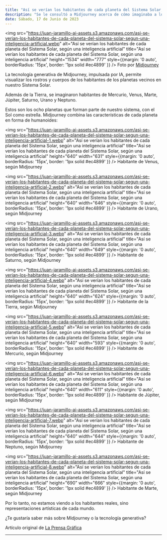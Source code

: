 ```yaml
---
title: "Así se verían los habitantes de cada planeta del Sistema Solar, según una inteligencia artificial"
description: "Se le consultó a Midjourney acerca de cómo imaginaba a los habitantes de los 8 planetas del sistema solar, y lo que hizo fue combinar las características de cada planeta en forma de humanoides."
date: Sábado, 17 de Junio de 2023
---
```


<img src="https://juan-jaramillo-ai-assets.s3.amazonaws.com/asi-se-verian-los-habitantes-de-cada-planeta-del-sistema-solar-segun-una-inteligencia-artificial.webp" alt="Así se verían los habitantes de cada planeta del Sistema Solar, según una inteligencia artificial" title="Así se verían los habitantes de cada planeta del Sistema Solar, según una inteligencia artificial" height="1534" width="777" style={{margin: '0 auto', borderRadius: '15px', border: '1px solid #ec4899' }} />
Foto por [Midjourney](https://midjourney.com/)

La tecnología generativa de Midjourney, impulsada por IA, permite visualizar los rostros y cuerpos de los habitantes de los planetas vecinos en nuestro Sistema Solar.

Además de la Tierra, se imaginaron habitantes de Mercurio, Venus, Marte, Júpiter, Saturno, Urano y Neptuno.

Estos son los ocho planetas que forman parte de nuestro sistema, con el Sol como estrella. Midjourney combina las características de cada planeta en forma de humanoides:

<img src="https://juan-jaramillo-ai-assets.s3.amazonaws.com/asi-se-verian-los-habitantes-de-cada-planeta-del-sistema-solar-segun-una-inteligencia-artificial-1.webp" alt="Así se verían los habitantes de cada planeta del Sistema Solar, según una inteligencia artificial" title="Así se verían los habitantes de cada planeta del Sistema Solar, según una inteligencia artificial" height="640" width="631" style={{margin: '0 auto', borderRadius: '15px', border: '1px solid #ec4899' }} />
Habitante de Venus, según Midjourney

<img src="https://juan-jaramillo-ai-assets.s3.amazonaws.com/asi-se-verian-los-habitantes-de-cada-planeta-del-sistema-solar-segun-una-inteligencia-artificial-2.webp" alt="Así se verían los habitantes de cada planeta del Sistema Solar, según una inteligencia artificial" title="Así se verían los habitantes de cada planeta del Sistema Solar, según una inteligencia artificial" height="640" width="646" style={{margin: '0 auto', borderRadius: '15px', border: '1px solid #ec4899' }} />
Habitante de Urano, según Midjourney

<img src="https://juan-jaramillo-ai-assets.s3.amazonaws.com/asi-se-verian-los-habitantes-de-cada-planeta-del-sistema-solar-segun-una-inteligencia-artificial-3.webp" alt="Así se verían los habitantes de cada planeta del Sistema Solar, según una inteligencia artificial" title="Así se verían los habitantes de cada planeta del Sistema Solar, según una inteligencia artificial" height="640" width="649" style={{margin: '0 auto', borderRadius: '15px', border: '1px solid #ec4899' }} />
Habitante de Saturno, según Midjourney

<img src="https://juan-jaramillo-ai-assets.s3.amazonaws.com/asi-se-verian-los-habitantes-de-cada-planeta-del-sistema-solar-segun-una-inteligencia-artificial-4.webp" alt="Así se verían los habitantes de cada planeta del Sistema Solar, según una inteligencia artificial" title="Así se verían los habitantes de cada planeta del Sistema Solar, según una inteligencia artificial" height="640" width="624" style={{margin: '0 auto', borderRadius: '15px', border: '1px solid #ec4899' }} />
Habitante de la Tierra, según Midjourney

<img src="https://juan-jaramillo-ai-assets.s3.amazonaws.com/asi-se-verian-los-habitantes-de-cada-planeta-del-sistema-solar-segun-una-inteligencia-artificial-5.webp" alt="Así se verían los habitantes de cada planeta del Sistema Solar, según una inteligencia artificial" title="Así se verían los habitantes de cada planeta del Sistema Solar, según una inteligencia artificial" height="640" width="593" style={{margin: '0 auto', borderRadius: '15px', border: '1px solid #ec4899' }} />
Habitante de Mercurio, según Midjourney

<img src="https://juan-jaramillo-ai-assets.s3.amazonaws.com/asi-se-verian-los-habitantes-de-cada-planeta-del-sistema-solar-segun-una-inteligencia-artificial-6.webp" alt="Así se verían los habitantes de cada planeta del Sistema Solar, según una inteligencia artificial" title="Así se verían los habitantes de cada planeta del Sistema Solar, según una inteligencia artificial" height="640" width="611" style={{margin: '0 auto', borderRadius: '15px', border: '1px solid #ec4899' }} />
Habitante de Júpiter, según Midjourney

<img src="https://juan-jaramillo-ai-assets.s3.amazonaws.com/asi-se-verian-los-habitantes-de-cada-planeta-del-sistema-solar-segun-una-inteligencia-artificial-7.webp" alt="Así se verían los habitantes de cada planeta del Sistema Solar, según una inteligencia artificial" title="Así se verían los habitantes de cada planeta del Sistema Solar, según una inteligencia artificial" height="640" width="644" style={{margin: '0 auto', borderRadius: '15px', border: '1px solid #ec4899' }} />
Habitante de Neptuno, según Midjourney

<img src="https://juan-jaramillo-ai-assets.s3.amazonaws.com/asi-se-verian-los-habitantes-de-cada-planeta-del-sistema-solar-segun-una-inteligencia-artificial-8.webp" alt="Así se verían los habitantes de cada planeta del Sistema Solar, según una inteligencia artificial" title="Así se verían los habitantes de cada planeta del Sistema Solar, según una inteligencia artificial" height="690" width="666" style={{margin: '0 auto', borderRadius: '15px', border: '1px solid #ec4899' }} />
Habitante de Marte, según Midjourney

Por lo tanto, no estamos viendo a los habitantes reales, sino representaciones artísticas de cada mundo.

¿Te gustaría saber más sobre Midjourney o la tecnología generativa?

Artículo original de [La Prensa Gráfica](https://www.laprensagrafica.com/tendencias/Asi-se-verian-los-habitantes-de-cada-planeta-del-Sistema-Solar-segun-una-inteligencia-artificial-20230615-0063.html)

---